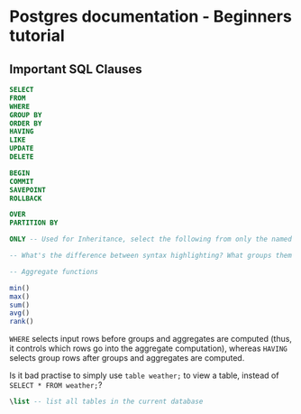 Postgres documentation - Beginners tutorial
===========================================

Important SQL Clauses
---------------------

```sql

SELECT
FROM
WHERE
GROUP BY
ORDER BY
HAVING
LIKE
UPDATE
DELETE

BEGIN
COMMIT
SAVEPOINT
ROLLBACK

OVER
PARTITION BY

ONLY -- Used for Inheritance, select the following from only the named table, and ignore the rest in the inheritance heirarchy

-- What's the difference between syntax highlighting? What groups them together?

-- Aggregate functions

min()
max()
sum()
avg()
rank()

```

`WHERE` selects input rows before groups and aggregates are computed (thus, it controls which rows go into the aggregate computation), 
whereas `HAVING` selects group rows after groups and aggregates are computed.

Is it bad practise to simply use `table weather;` to view a table, instead of `SELECT * FROM weather;`?

```sql

\list -- list all tables in the current database

```




